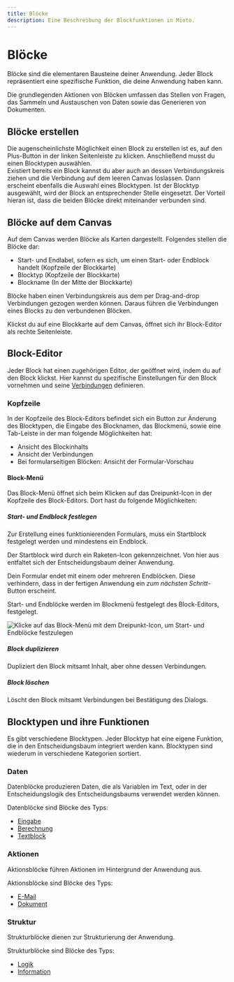 ```yaml
---
title: Blöcke
description: Eine Beschreibung der Blockfunktionen in Mioto.
---
```


# **Blöcke**

Blöcke sind die elementaren Bausteine deiner Anwendung. Jeder Block repräsentiert eine spezifische Funktion, die deine Anwendung haben kann.

Die grundlegenden Aktionen von Blöcken umfassen das Stellen von Fragen, das Sammeln und Austauschen von Daten sowie das Generieren von Dokumenten.

## Blöcke erstellen

Die augenscheinlichste Möglichkeit einen Block zu erstellen ist es, auf den Plus-Button in der linken Seitenleiste zu klicken. Anschließend musst du einen Blocktypen auswählen. \
Existiert bereits ein Block kannst du aber auch an dessen Verbindungskreis ziehen und die Verbindung auf dem leeren Canvas loslassen. Dann erscheint ebenfalls die Auswahl eines Blocktypen. Ist der Blocktyp ausgewählt, wird der Block an entsprechender Stelle eingesetzt. Der Vorteil hieran ist, dass die beiden Blöcke direkt miteinander verbunden sind.

## Blöcke auf dem Canvas

Auf dem Canvas werden Blöcke als Karten dargestellt. Folgendes stellen die Blöcke dar:

* Start- und Endlabel, sofern es sich, um einen Start- oder Endblock handelt (Kopfzeile der Blockkarte)
* Blocktyp (Kopfzeile der Blockkarte)
* Blockname (In der Mitte der Blockkarte)

Blöcke haben einen Verbindungskreis aus dem per Drag-and-drop Verbindungen gezogen werden können. Daraus führen die Verbindungen eines Blocks zu den verbundenen Blöcken.

Klickst du auf eine Blockkarte auf dem Canvas, öffnet sich ihr Block-Editor als rechte Seitenleiste.

## Block-Editor

Jeder Block hat einen zugehörigen Editor, der geöffnet wird, indem du auf den Block klickst. Hier kannst du spezifische Einstellungen für den Block vornehmen und seine [Verbindungen](https://miotodocs.netlify.app/docs/verbindungen "Verbindungen") definieren.

### Kopfzeile

In der Kopfzeile des Block-Editors befindet sich ein Button zur Änderung des Blocktypen, die Eingabe des Blocknamen, das Blockmenü, sowie eine Tab-Leiste in der man folgende Möglichkeiten hat:

* Ansicht des Blockinhalts
* Ansicht der Verbindungen
* Bei formularseitigen Blöcken: Ansicht der Formular-Vorschau

#### Block-Menü

Das Block-Menü öffnet sich beim Klicken auf das Dreipunkt-Icon in der Kopfzeile des Block-Editors. Dort hast du folgende Möglichkeiten:

##### Start- und Endblock festlegen

Zur Erstellung eines funktionierenden Formulars, muss ein Startblock festgelegt werden und mindestens ein Endblock.

Der Startblock wird durch ein Raketen-Icon gekennzeichnet. Von hier aus entfaltet sich der Entscheidungsbaum deiner Anwendung.

Dein Formular endet mit einem oder mehreren Endblöcken. Diese verhindern, dass in der fertigen Anwendung ein *zum nächsten Schritt*-Button erscheint.

Start- und Endblöcke werden im Blockmenü festgelegt des Block-Editors, festgelegt.

![Klicke auf das Block-Menü mit dem Dreipunkt-Icon, um Start- und Endblöcke festzulegen](/img/Start_und_Ende.png "Start und Ende deiner Anwendung")

##### Block duplizieren

Dupliziert den Block mitsamt Inhalt, aber ohne dessen Verbindungen.

##### Block löschen

Löscht den Block mitsamt Verbindungen bei Bestätigung des Dialogs.

## Blocktypen und ihre Funktionen

Es gibt verschiedene Blocktypen. Jeder Blocktyp hat eine eigene Funktion, die in den Entscheidungsbaum integriert werden kann. Blocktypen sind wiederum in verschiedene Kategorien sortiert.

### Daten

Datenblöcke produzieren Daten, die als Variablen im Text, oder in der Entscheidungslogik des Entscheidungsbaums verwendet werden können.

Datenblöcke sind Blöcke des Typs:

* [Eingabe](https://miotodocs.netlify.app/docs/Blocktyp-Eingabe "")
* [Berechnung](https://miotodocs.netlify.app/docs/Blocktyp-Berechnung "")
* [Textblock](https://miotodocs.netlify.app/docs/Blocktyp-Textblock "")

### Aktionen

Aktionsblöcke führen Aktionen im Hintergrund der Anwendung aus.

Aktionsblöcke sind Blöcke des Typs:

* [E-Mail](https://miotodocs.netlify.app/docs/Blocktyp-E-Mail "")
* [Dokument](https://miotodocs.netlify.app/docs/Blocktyp-Dokument "")

### Struktur

Strukturblöcke dienen zur Strukturierung der Anwendung.

Strukturblöcke sind Blöcke des Typs:

* [Logik](https://miotodocs.netlify.app/docs/Blocktyp-Logik "")
* [Information](https://miotodocs.netlify.app/docs/Blocktyp-Information "")
